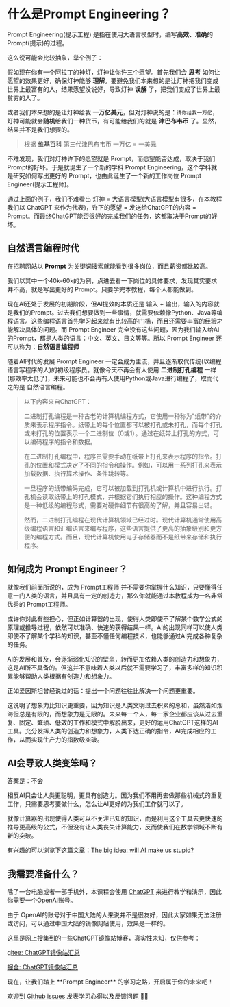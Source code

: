 # 什么是Prompt Engineering？


<NextSeo
  title="什么是Prompt Engineering？"
  description="本文介绍了Prompt Engineering（提示工程）的概念和重要性。它解释了Prompt Engineering与阿拉丁的神灯许愿过程的类比，以及Prompt Engineer作为一个新兴职业岗位的前景。文章还讨论了AI对人类的影响，强调AI的出现不会使人类变得愚笨，相反，它能够增强人类的智能和创造力。"
/>
 
Prompt Engineering(提示工程) 是指在使用大语言模型时，编写**高效、准确**的 Prompt(提示)的过程。

这么说可能会比较抽象，举个例子：

假如现在你有一个阿拉丁的神灯，灯神让你许三个愿望。首先我们会 **思考** 如何让愿望的效果更好，确保灯神能够 **理解**。要避免我们本来想的是让灯神把我们变成世界上最富有的人，结果愿望没说好，导致灯神 **误解** 了，把我们变成了世界上最贫穷的人了。

或者我们本来想的是让灯神给我 **一万亿美元**，但对灯神说的是：`请你给我一万亿`，灯神可能就会**随机**给我们一种货币，有可能给我们的就是 **津巴布韦币** 了。显然，结果并不是我们想要的。

> 根据 [维基百科](https://zh.wikipedia.org/zh-hans/%E6%B4%A5%E5%B7%B4%E5%B8%83%E9%9F%8B%E5%85%83#%E7%AC%AC%E4%B8%89%E4%BB%A3) 第三代津巴布韦币 一万亿 = 一美元

不难发现，我们对灯神许下的愿望就是 Prompt，而愿望能否达成，取决于我们 Prompt的好坏。于是就诞生了一个新的学科 Prompt Engineering，这个学科就是研究如何写出更好的 Prompt，也由此诞生了一个新的工作岗位 Prompt Engineer(提示工程师)。

通过上面的例子，我们不难看出 灯神 = 大语言模型(大语言模型有很多，在本教程我们以 ChatGPT 来作为代表)，许下的愿望 = 发送给ChatGPT的内容 = Prompt。而最终ChatGPT能否很好的完成我们的任务，这都取决于Prompt的好坏。

## 自然语言编程时代

在招聘网站以 **Prompt** 为关键词搜索就能看到很多岗位，而且薪资都比较高。

<Screenshot src={BossImg1} alt="Boss直聘-Prompt工程师相关岗位" />

我们以其中一个40k-60k的为例，点进去看一下岗位的具体要求，发现其实要求并不高，就是写出更好的 Prompt。只要学完本教程，每个人都能做到。

<Screenshot src={BossImg2} alt="Boss直聘-Prompt工程师相关岗位" />

现在AI还处于发展的初期阶段，但AI提效的本质还是 输入 + 输出，输入的内容就是我们的Prompt。过去我们想要做到一些事情，就需要依赖像Python、Java等编程语言。这些编程语言首先学习起来就有比较高的门槛，而且还需要丰富的经验才能解决具体的问题。而 Prompt Engineer 完全没有这些问题，因为我们输入给AI的Prompt，都是人类的语言：中文、英文、日文等等。所以 Prompt Engineer 还可以称为：**自然语言编程师**

随着AI时代的发展 Prompt Engineer 一定会成为主流，并且逐渐取代传统(以编程语言写程序的人)的初级程序员。就像今天不再会有人使用 **二进制打孔编程** 一样(那效率太低了)，未来可能也不会再有人使用Python或Java进行编程了，取而代之的是 自然语言编程。

> 以下内容来自ChatGPT：
> 
> 二进制打孔编程是一种古老的计算机编程方式，它使用一种称为"纸带"的介质来表示程序指令。纸带上的每个位置都可以被打孔或未打孔，而每个打孔或未打孔的位置表示一个二进制位（0或1）。通过在纸带上打孔的方式，可以编码程序的指令和数据。
> 
> 在二进制打孔编程中，程序员需要手动在纸带上打孔来表示程序的指令。打孔的位置和模式决定了不同的指令和操作。例如，可以用一系列打孔来表示加载数据、执行算术操作、条件跳转等。
> 
> 一旦程序的纸带编码完成，它可以被加载到打孔机或计算机中进行执行。打孔机会读取纸带上的打孔模式，并根据它们执行相应的操作。这种编程方式是一种低级的编程形式，需要对硬件细节有很高的了解，并且容易出错。
> 
> 然而，二进制打孔编程在现代计算机领域已经过时。现代计算机通常使用高级编程语言和汇编语言来编写程序，这些语言提供了更高的抽象级别和更方便的编程方式。而且，现代计算机使用电子存储器而不是纸带来存储和执行程序。

## 如何成为 Prompt Engineer？

就像我们前面所说的，成为 Prompt工程师 并不需要你掌握什么知识，只要懂得任意一门人类的语言，并且具有一定的创造力，那么你就能通过本教程成为一名非常优秀的 Prompt工程师。

或许你对此有些担心，但正如计算器的出现，使得人类即使不了解某个数学公式的原理或推导过程，依然可以准确、快速的获得结果一样。AI的出现同样可以使人类即使不了解某个学科的知识，甚至不懂任何编程技术，也能够通过AI完成各种复杂的任务。

AI的发展和普及，会逐渐弱化知识的壁垒，转而更加依赖人类的创造力和想象力，这是AI所不具备的。但这并不意味着人类以后就不需要学习了，丰富多样的知识积累能够帮助人类根据有创造力和想象力。

正如爱因斯坦曾经说过的话：提出一个问题往往比解决一个问题更重要。

这说明了想象力比知识更重要，因为知识是人类文明过去积累的总和，虽然浩如烟海但总是有限的，而想象力是无限的。未来每一个人，每一家企业都应该从过去重复、固定、繁琐、低效的工作和模式中解脱出来，更好的运用ChatGPT这样的AI工具。充分发挥人类的创造力和想象力，人类下达正确的指令，AI完成相应的工作，从而实现生产力的指数级突破。

## AI会导致人类变笨吗？

答案是：不会

相反AI只会让人类更聪明，更具有创造力。因为我们不用再去做那些机械式的重复工作，只需要思考要做什么，怎么让AI更好的为我们工作就可以了。

就像计算器的出现使得人类可以不关注已知的知识，而是利用这个工具去更快速的推导更高级的公式，不但没有让人类丧失计算能力，反而使我们在数学领域不断有新的突破。

有兴趣的可以浏览下这篇文章：[The big idea: will AI make us stupid?](https://www.theguardian.com/books/2023/jun/19/the-big-idea-will-ai-make-us-stupid)

## 我需要准备什么？

除了一台电脑或者一部手机外，本课程会使用 [ChatGPT](https://chat.openai.com) 来进行教学和演示，因此你需要一个OpenAI账号。

由于 OpenAI的账号对于中国大陆的人来说并不是很友好，因此大家如果无法注册或访问，可以通过中国大陆的镜像网站使用，效果是一样的。

这里是网上搜集到的一些ChatGPT镜像站博客，真实性未知，仅供参考：

[gitee: ChatGPT镜像站汇总](https://gitee.com/click33/chatgpt---mirror-station-summary)

[掘金: ChatGPT镜像站汇总](https://juejin.cn/post/7226974035464192055)

<Callout emoji="🎉">
  现在，让我们踏上 **Prompt Engineer** 的学习之路，开启属于你的未来吧！
  
  欢迎到 [Github issues](https://github.com/CarGod/gptpmt/issues/new?title=Feedback%20for%20%E2%80%9C%E4%BB%80%E4%B9%88%E6%98%AFPrompt%20Engineering%EF%BC%9F%E2%80%9D&labels=feedback) 发表学习心得以及反馈问题 👏🏻
</Callout>
